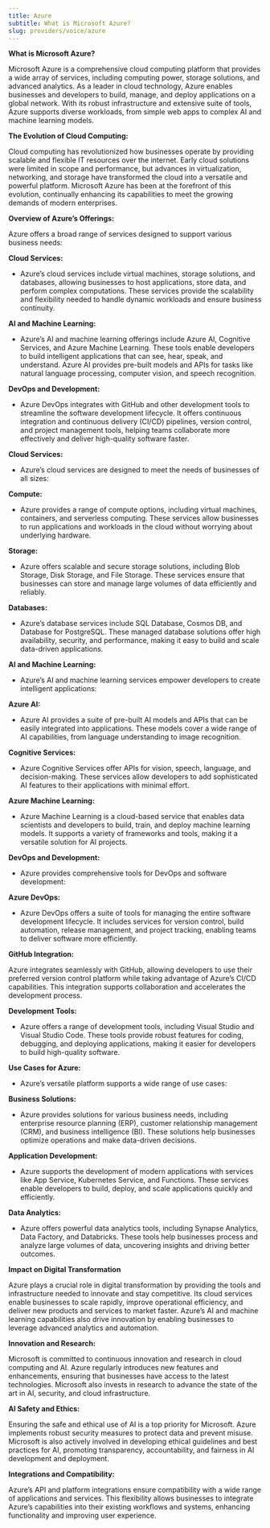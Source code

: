 ```yaml
---
title: Azure
subtitle: What is Microsoft Azure?
slug: providers/voice/azure
---
```



**What is Microsoft Azure?**

Microsoft Azure is a comprehensive cloud computing platform that provides a wide array of services, including computing power, storage solutions, and advanced analytics. As a leader in cloud technology, Azure enables businesses and developers to build, manage, and deploy applications on a global network. With its robust infrastructure and extensive suite of tools, Azure supports diverse workloads, from simple web apps to complex AI and machine learning models.

**The Evolution of Cloud Computing:**

Cloud computing has revolutionized how businesses operate by providing scalable and flexible IT resources over the internet. Early cloud solutions were limited in scope and performance, but advances in virtualization, networking, and storage have transformed the cloud into a versatile and powerful platform. Microsoft Azure has been at the forefront of this evolution, continually enhancing its capabilities to meet the growing demands of modern enterprises.

**Overview of Azure’s Offerings:**

Azure offers a broad range of services designed to support various business needs:

**Cloud Services:**

- Azure’s cloud services include virtual machines, storage solutions, and databases, allowing businesses to host applications, store data, and perform complex computations. These services provide the scalability and flexibility needed to handle dynamic workloads and ensure business continuity.


**AI and Machine Learning:**

- Azure’s AI and machine learning offerings include Azure AI, Cognitive Services, and Azure Machine Learning. These tools enable developers to build intelligent applications that can see, hear, speak, and understand. Azure AI provides pre-built models and APIs for tasks like natural language processing, computer vision, and speech recognition.


**DevOps and Development:**

- Azure DevOps integrates with GitHub and other development tools to streamline the software development lifecycle. It offers continuous integration and continuous delivery (CI/CD) pipelines, version control, and project management tools, helping teams collaborate more effectively and deliver high-quality software faster.

**Cloud Services:**

- Azure’s cloud services are designed to meet the needs of businesses of all sizes:

**Compute:**

- Azure provides a range of compute options, including virtual machines, containers, and serverless computing. These services allow businesses to run applications and workloads in the cloud without worrying about underlying hardware.

**Storage:**

- Azure offers scalable and secure storage solutions, including Blob Storage, Disk Storage, and File Storage. These services ensure that businesses can store and manage large volumes of data efficiently and reliably.

**Databases:**

- Azure’s database services include SQL Database, Cosmos DB, and Database for PostgreSQL. These managed database solutions offer high availability, security, and performance, making it easy to build and scale data-driven applications.

**AI and Machine Learning:**

- Azure’s AI and machine learning services empower developers to create intelligent applications:

**Azure AI:**

- Azure AI provides a suite of pre-built AI models and APIs that can be easily integrated into applications. These models cover a wide range of AI capabilities, from language understanding to image recognition.

**Cognitive Services:**

- Azure Cognitive Services offer APIs for vision, speech, language, and decision-making. These services allow developers to add sophisticated AI features to their applications with minimal effort.

**Azure Machine Learning:**

- Azure Machine Learning is a cloud-based service that enables data scientists and developers to build, train, and deploy machine learning models. It supports a variety of frameworks and tools, making it a versatile solution for AI projects.

**DevOps and Development:**

- Azure provides comprehensive tools for DevOps and software development:

**Azure DevOps:**

- Azure DevOps offers a suite of tools for managing the entire software development lifecycle. It includes services for version control, build automation, release management, and project tracking, enabling teams to deliver software more efficiently.

**GitHub Integration:**

Azure integrates seamlessly with GitHub, allowing developers to use their preferred version control platform while taking advantage of Azure’s CI/CD capabilities. This integration supports collaboration and accelerates the development process.

**Development Tools:**

- Azure offers a range of development tools, including Visual Studio and Visual Studio Code. These tools provide robust features for coding, debugging, and deploying applications, making it easier for developers to build high-quality software.

**Use Cases for Azure:**

- Azure’s versatile platform supports a wide range of use cases:

**Business Solutions:**

- Azure provides solutions for various business needs, including enterprise resource planning (ERP), customer relationship management (CRM), and business intelligence (BI). These solutions help businesses optimize operations and make data-driven decisions.

**Application Development:**

- Azure supports the development of modern applications with services like App Service, Kubernetes Service, and Functions. These services enable developers to build, deploy, and scale applications quickly and efficiently.

**Data Analytics:**

- Azure offers powerful data analytics tools, including Synapse Analytics, Data Factory, and Databricks. These tools help businesses process and analyze large volumes of data, uncovering insights and driving better outcomes.

**Impact on Digital Transformation**

Azure plays a crucial role in digital transformation by providing the tools and infrastructure needed to innovate and stay competitive. Its cloud services enable businesses to scale rapidly, improve operational efficiency, and deliver new products and services to market faster. Azure’s AI and machine learning capabilities also drive innovation by enabling businesses to leverage advanced analytics and automation.

**Innovation and Research:**

Microsoft is committed to continuous innovation and research in cloud computing and AI. Azure regularly introduces new features and enhancements, ensuring that businesses have access to the latest technologies. Microsoft also invests in research to advance the state of the art in AI, security, and cloud infrastructure.

**AI Safety and Ethics:**

Ensuring the safe and ethical use of AI is a top priority for Microsoft. Azure implements robust security measures to protect data and prevent misuse. Microsoft is also actively involved in developing ethical guidelines and best practices for AI, promoting transparency, accountability, and fairness in AI development and deployment.

**Integrations and Compatibility:**

Azure’s API and platform integrations ensure compatibility with a wide range of applications and services. This flexibility allows businesses to integrate Azure’s capabilities into their existing workflows and systems, enhancing functionality and improving user experience.
